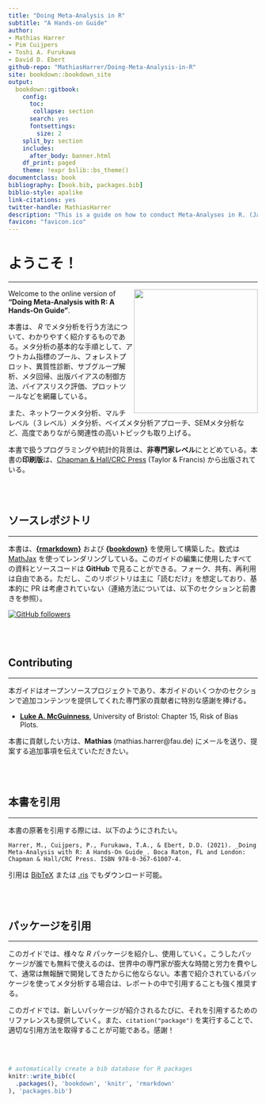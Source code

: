 ```yaml
--- 
title: "Doing Meta-Analysis in R"
subtitle: "A Hands-on Guide"
author: 
- Mathias Harrer 
- Pim Cuijpers
- Toshi A. Furukawa
- David D. Ebert
github-repo: "MathiasHarrer/Doing-Meta-Analysis-in-R"
site: bookdown::bookdown_site
output: 
  bookdown::gitbook:
    config: 
      toc:
       collapse: section
      search: yes
      fontsettings:
        size: 2
    split_by: section
    includes:
      after_body: banner.html
    df_print: paged
    theme: !expr bslib::bs_theme()
documentclass: book
bibliography: [book.bib, packages.bib]
biblio-style: apalike
link-citations: yes
twitter-handle: MathiasHarrer
description: "This is a guide on how to conduct Meta-Analyses in R. (Japanese version)"
favicon: "favicon.ico"
---
```




# ようこそ！ {- #index}

---

<a href="https://www.routledge.com/Doing-Meta-Analysis-with-R-A-Hands-On-Guide/Harrer-Cuijpers-Furukawa-Ebert/p/book/9780367610074" target="_blank"><img src="images/cover.png" width="250" align="right" alt="" class="cover" /></a> Welcome to the online version of **"Doing Meta-Analysis with R: A Hands-On Guide"**. 

本書は、 _R_ でメタ分析を行う方法について、わかりやすく紹介するものである。メタ分析の基本的な手順として、アウトカム指標のプール、フォレストプロット、異質性診断、サブグループ解析、メタ回帰、出版バイアスの制御方法、バイアスリスク評価、プロットツールなどを網羅している。

また、ネットワークメタ分析、マルチレベル（３レベル）メタ分析、ベイズメタ分析アプローチ、SEMメタ分析など、高度でありながら関連性の高いトピックも取り上げる。

本書で扱うプログラミングや統計的背景は、**非専門家レベル**にとどめている。本書の**印刷版**は、[Chapman & Hall/CRC Press](https://www.routledge.com/Doing-Meta-Analysis-with-R-A-Hands-On-Guide/Harrer-Cuijpers-Furukawa-Ebert/p/book/9780367610074) (Taylor & Francis) から出版されている。


<br></br>

## ソースレポジトリ {-}

---

本書は、[**{rmarkdown}**](https://rmarkdown.rstudio.com/docs/) および [**{bookdown}**](https://bookdown.org/) を使用して構築した。数式は [MathJax](http://docs.mathjax.org/en/latest/index.html) を使ってレンダリングしている。このガイドの編集に使用したすべての資料とソースコードは **GitHub** で見ることができる。フォーク、共有、再利用は自由である。ただし、このリポジトリは主に「読むだけ」を想定しており、基本的に PR は考慮されていない（連絡方法については、以下のセクションと前書きを参照）。  

[![GitHub followers](https://img.shields.io/badge/View Repository-100000?style=for-the-badge&logo=github&logoColor=white)](https://github.com/MathiasHarrer/Doing-Meta-Analysis-in-R)



<br></br>

## Contributing {-}

---

本ガイドはオープンソースプロジェクトであり、本ガイドのいくつかのセクションで追加コンテンツを提供してくれた専門家の貢献者に特別な感謝を捧げる。

* [**Luke A. McGuinness**](https://twitter.com/mcguinlu), University of Bristol: Chapter 15, Risk of Bias Plots.

本書に貢献したい方は、**Mathias** (mathias.harrer@fau.de) にメールを送り、提案する追加事項を伝えていただきたい。

<br></br>

## 本書を引用 {-}

---

本書の原著を引用する際には、以下のようにされたい。

```block
Harrer, M., Cuijpers, P., Furukawa, T.A., & Ebert, D.D. (2021). _Doing Meta-Analysis with R: A Hands-On Guide_. Boca Raton, FL and London: Chapman & Hall/CRC Press. ISBN 978-0-367-61007-4.
```

引用は [BibTeX](https://www.protectlab.org/meta-analysis-in-r/data/citation.bib) または [.ris](https://www.protectlab.org/meta-analysis-in-r/data/citation.ris) でもダウンロード可能。


<br></br>


## パッケージを引用 {-}

---

このガイドでは、様々な _R_ パッケージを紹介し、使用していく。こうしたパッケージが誰でも無料で使えるのは、世界中の専門家が膨大な時間と労力を費やして、通常は無報酬で開発してきたからに他ならない。本書で紹介されているパッケージを使ってメタ分析する場合は、レポートの中で引用することも強く推奨する。

このガイドでは、新しいパッケージが紹介されるたびに、それを引用するためのリファレンスも提供していく。また、`citation("package")` を実行することで、適切な引用方法を取得することが可能である。感謝！


<br></br>

```r
# automatically create a bib database for R packages
knitr::write_bib(c(
  .packages(), 'bookdown', 'knitr', 'rmarkdown'
), 'packages.bib')
```
